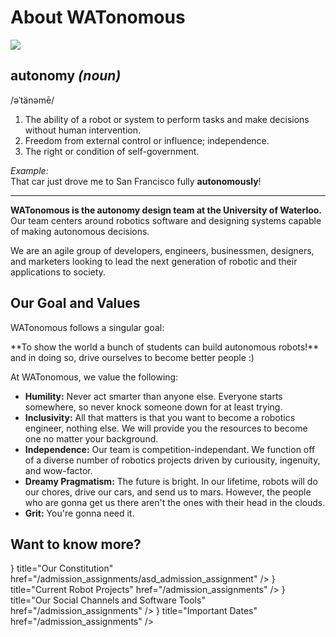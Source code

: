 # About WATonomous

![](../public/assets/about/WATO_Animation_Background.png)

## **autonomy** *(noun)*  
/əˈtänəmē/  

1. The ability of a robot or system to perform tasks and make decisions without human intervention.  
2. Freedom from external control or influence; independence.  
3. The right or condition of self-government.

*Example:*  
That car just drove me to San Francisco fully **autonomously**!

---

**WATonomous is the autonomy design team at the University of Waterloo.** Our team centers around robotics software and designing systems capable of making autonomous decisions.

We are an agile group of developers, engineers, businessmen, designers, and marketers looking to lead the next generation of robotic and their applications to society. 

## Our Goal and Values

WATonomous follows a singular goal:

 
<Callout>
  **To show the world a bunch of students can build autonomous robots!** and in doing so, drive ourselves to become better people :)
</Callout>

At WATonomous, we value the following:

- **Humility:** Never act smarter than anyone else. Everyone starts somewhere, so never knock someone down for at least trying.
- **Inclusivity:** All that matters is that you want to become a robotics engineer, nothing else. We will provide you the resources to become one no matter your background.
- **Independence:** Our team is competition-independant. We function off of a diverse number of robotics projects driven by curiousity, ingenuity, and wow-factor.
- **Dreamy Pragmatism:** The future is bright. In our lifetime, robots will do our chores, drive our cars, and send us to mars. However, the people who are gonna get us there aren't the ones with their head in the clouds.
- **Grit:** You're gonna need it.

## Want to know more?

<Cards num={2}>
    <Card icon={<Landmark />} title="Our Constitution" href="/admission_assignments/asd_admission_assignment" />
    <Card icon={<Bot />} title="Current Robot Projects" href="/admission_assignments" />
    <Card icon={<MessageSquare />} title="Our Social Channels and Software Tools" href="/admission_assignments" />
    <Card icon={<Calendar />} title="Important Dates" href="/admission_assignments" />
</Cards>
